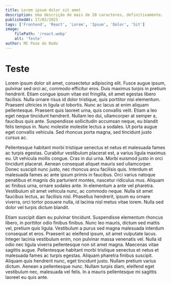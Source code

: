 ```yaml
---
title: Lorem ipsum dolor sit amet
description: Uma descrição de mais de 20 caracteres, definitivamente.
publishedAt: 17/02/2023
tags: ['Frontend', 'React', 'Lorem', 'Ipsum', 'Dolor', 'Sit']
image:
    filePath: '/react.webp'
    alt: 'Teste'
author: MC Poze do Rodo
---
```


# Teste

Lorem ipsum dolor sit amet, consectetur adipiscing elit. Fusce augue ipsum, pulvinar sed orci ac, commodo efficitur eros. Duis maximus turpis in pretium hendrerit. Etiam congue ipsum vitae est fringilla, sit amet egestas libero facilisis. Nulla ornare risus id dolor tristique, quis porttitor nisi elementum. Praesent ultricies in ligula ut lobortis. Nunc ac lacus at enim aliquam pellentesque. Praesent quis laoreet urna, quis convallis velit. Etiam a leo eget neque tincidunt hendrerit. Nullam leo dui, ullamcorper at semper a, faucibus quis ante. Suspendisse sollicitudin accumsan neque, eu blandit felis tempus in. Nunc molestie molestie lectus a sodales. Ut porta augue eget convallis vehicula. Sed rhoncus porta magna, sed tincidunt justo cursus ac.

Pellentesque habitant morbi tristique senectus et netus et malesuada fames ac turpis egestas. Curabitur vestibulum placerat est, a varius ligula maximus eu. Ut vehicula mollis congue. Cras in dui urna. Morbi euismod justo in orci tincidunt placerat. Aenean consequat aliquet mauris sed ullamcorper. Donec suscipit nunc justo, nec rhoncus arcu facilisis quis. Interdum et malesuada fames ac ante ipsum primis in faucibus. Orci varius natoque penatibus et magnis dis parturient montes, nascetur ridiculus mus. Aliquam ac finibus urna, ornare sodales ante. In elementum a ante vel pharetra. Vestibulum sit amet vehicula nunc, ac commodo neque. Nulla sit amet faucibus lectus, ac facilisis nisl. Phasellus hendrerit, ipsum eu ornare viverra, orci tortor posuere nulla, id lacinia nisl metus vitae lorem. Nulla sed dolor vel turpis dictum blandit.

Etiam suscipit diam eu pulvinar tincidunt. Suspendisse elementum rhoncus libero, in porttitor odio finibus finibus. Nunc leo mauris, dictum sed mattis vel, pretium quis ligula. Vestibulum a purus sed magna malesuada interdum consequat et eros. Praesent ac eleifend ipsum, sit amet vulputate lacus. Integer lacinia vestibulum enim, non pulvinar massa venenatis vel. Nulla id odio nec ligula viverra pellentesque non sit amet magna. Maecenas vitae sagittis augue. Pellentesque habitant morbi tristique senectus et netus et malesuada fames ac turpis egestas. Aliquam pharetra finibus suscipit. Aliquam quis hendrerit nunc, eget tincidunt justo. Nullam pretium varius dictum. Aenean a pellentesque nunc. Nullam turpis diam, eleifend eget vestibulum nec, malesuada vel felis. In a mauris pellentesque mi sagittis laoreet eu quis ante.